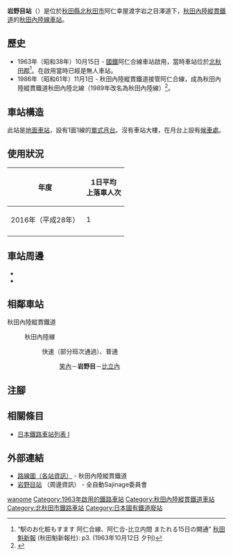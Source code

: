 {{NoteTA|G1=Transport
|T=zh-hans:岩野目站;zh-hk:岩野目站;zh-tw:岩野目車站; 
|1=zh-hans:岩野目站;zh-hk:岩野目站;zh-tw:岩野目車站;
}}
{{Infobox station
|公司色 = red
|站名 = 岩野目
|圖片 = Iwanome Station2016-10.jpg
|圖片說明 = 車站月台
|日文原名 = 岩野目
|平假名 = いわのめ
|羅馬拼音 = Iwanome
|副站名 = 
|電報略號 = ノメ
|所在地 = {{JPN}}[[秋田縣|秋田縣]][[北秋田市|北秋田市]]阿仁幸屋渡字岩之目澤道下
|座標 = {{coord|39|55|16.38|N|140|25|50.47|E|type:railwaystation_region:JP-24|display=inline,title}}
|車站構造 = [[地面車站|地面車站]]
|月台配置 = 1面1線
|啟用年月日 = 1963年（昭和38年）10月15日
|廢站年月日 = 
|乘客人數 = 
|上下車人次 = 1
|統計年度 = 2016
|轉車 = 
|全寬備註 = [[無人車站|無人車站]]{{R|魁1963-1012}}
|adjacent = {{Adjacent stations|system=秋田內陸縱貫鐵道|line=秋田內陸線|left=笑內|right=比立內|note-left=2.4km|note-mid=距離[[鷹巢站|鷹巢]]43.3km|note-right=2.7km}}
}}
'''岩野目站'''（{{jpn|j=岩野目駅|hg=いわのめえき|rm=Iwanome eki|f=y}}）是位於[[秋田縣|秋田縣]][[北秋田市|北秋田市]]阿仁幸屋渡字岩之目澤道下，[[秋田內陸縱貫鐵道|秋田內陸縱貫鐵道]]的[[秋田內陸線|秋田內陸線]][[鐵路車站|車站]]。

== 歷史 ==
* 1963年（昭和38年）10月15日 - [[日本國有鐵道|國鐵]]阿仁合線車站啟用，當時車站位於[[北秋田郡|北秋田郡]]{{Translink|ja|阿仁町}}<ref name="魁1963-1012">“駅のお化粧もすます 阿仁合線、阿仁合-比立内間 またれる15日の開通” [[秋田魁新報|秋田魁新報]] (秋田魁新報社): p3. (1963年10月12日 夕刊)</ref>。在啟用當時已經是無人車站{{R|魁1963-1012}}。
* 1986年（昭和61年）11月1日 - 秋田內陸縱貫鐵道接管阿仁合線，成為秋田內陸縱貫鐵道秋田內陸北線（1989年改名為秋田內陸線）<ref name="RJ241">{{Cite journal|date = 1987-01|title=鐵道雜誌 |journal = {{Translink|ja|鉄道ジャーナル|鐵道雜誌}} |volume = 21 |issue = 1 |page = 50 |publisher = 鐵道雜誌社 |language=ja}}</ref>。

== 車站構造 ==
此站是[[地面車站|地面車站]]，設有1面1線的[[單式月台|單式月台]]。沒有車站大樓，在月台上設有[[候車室|候車處]]。

== 使用狀況 ==
{| class="wikitable"  style="text-align:right;"
|-
!rowspan="1"|年度
!colspan="2"|1日平均<br>上落車人次
|-
|2016年（平成28年） ||1
|-
|}

== 車站周邊 ==
* {{Translink|ja|阿仁川}}
* {{Translink|ja|国道105号|國道105號}}

== 相鄰車站 ==
; 秋田內陸縱貫鐵道
: {{Color|red|■}}秋田內陸線
:: {{Color|red|□}}快速（部分班次通過）、{{Color|gray|■}}普通
::: [[笑內站|笑內]]－'''岩野目'''－[[比立內站|比立內]]
== 注腳 ==
{{Reflist}}
== 相關條目 ==
{{Commonscat}}
* [[日本鐵路車站列表_I|日本鐵路車站列表 I]]
== 外部連結 ==
* [http://www.akita-nairiku.com/routemap/ 路線圖（各站資訊）] {{Wayback|url=http://www.akita-nairiku.com/routemap/ |date=20200531134202 }}{{ja icon}} - 秋田內陸縱貫鐵道
* [https://do-inaka.info/iwanome-station/ 岩野目站] {{Wayback|url=https://do-inaka.info/iwanome-station/ |date=20210131160324 }}{{ja icon}}（周邊資訊） - 全自動Sajinage委員會
{{秋田內陸線}}
{{DEFAULTSORT:Iwanome}}
[[Category:日本鐵路車站_I|wanome]]
[[Category:1963年啟用的鐵路車站|Category:1963年啟用的鐵路車站]]
[[Category:秋田內陸縱貫鐵道車站|Category:秋田內陸縱貫鐵道車站]]
[[Category:北秋田市鐵路車站|Category:北秋田市鐵路車站]]
[[Category:日本國有鐵道廢站|Category:日本國有鐵道廢站]]